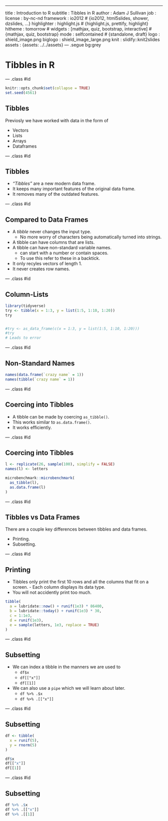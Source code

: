 ---
title       : Introduction to R
subtitle    : Tibbles in R
author      : Adam J Sullivan
job         : 
license     : by-nc-nd
framework   : io2012        # {io2012, html5slides, shower, dzslides, ...}
highlighter : highlight.js  # {highlight.js, prettify, highlight}
hitheme     : tomorrow      # 
widgets     : [mathjax, quiz, bootstrap, interactive]            # {mathjax, quiz, bootstrap}
mode        : selfcontained # {standalone, draft}
logo        : shield_image.png
biglogo     : shield_image_large.png
knit        : slidify::knit2slides
assets      : {assets: ../../assets}
--- .segue bg:grey

# Tibbles in R



--- .class #id



```r
knitr::opts_chunk$set(collapse = TRUE)
set.seed(4561)
```



## Tibbles

Previosly we have worked with data in the form of

- Vectors
- Lists
- Arrays
- Dataframes

--- .class #id


## Tibbles

- *"Tibbles"* are a new modern data frame.  
- It keeps many important features of the original data frame. 
- It removes many of the outdated features. 

--- .class #id

## Compared to Data Frames

- A *tibble* never changes the input type. 
    - No more worry of characters being automatically turned into strings. 
- A tibble can have columns that are lists.
- A tibble can have non-standard variable names.
    - can start with a number or contain spaces. 
    - To use this refer to these in a backtick.
- It only recyles vectors of length 1. 
- It never creates row names.

--- .class #id


## Column-Lists

```r
library(tidyverse)
try <- tibble(x = 1:3, y = list(1:5, 1:10, 1:20))
try 


#try <- as_data_frame(c(x = 1:3, y = list(1:5, 1:10, 1:20)))
#try
# Leads to error
```

--- .class #id


## Non-Standard Names

```R
names(data.frame(`crazy name` = 1))
names(tibble(`crazy name` = 1))
```

--- .class #id

## Coercing into Tibbles

- A tibble can be made by coercing `as_tibble()`. 
- This works similar to `as.data.frame()`.
- It works efficiently.

--- .class #id


## Coercing into Tibbles


```r
l <- replicate(26, sample(100), simplify = FALSE)
names(l) <- letters

microbenchmark::microbenchmark(
  as_tibble(l),
  as.data.frame(l)
)
```

--- .class #id

## Tibbles vs Data Frames

There are a couple key differences between tibbles and data frames. 

- Printing.
- Subsetting. 

--- .class #id

## Printing

- Tibbles only print the first 10 rows and all the columns that fit on a screen. - Each column displays its data type. 
- You will not accidently print too much. 


```r
tibble(
  a = lubridate::now() + runif(1e3) * 86400,
  b = lubridate::today() + runif(1e3) * 30,
  c = 1:1e3,
  d = runif(1e3),
  e = sample(letters, 1e3, replace = TRUE)
)
```

--- .class #id



## Subsetting



- We can index a tibble in the manners we are used to
    - `df$x`
    - `df[["x"]]`
    - `df[[1]]`
- We can also use a `pipe` which we will learn about later.
    - `df %>% .$x`
    - `df %>% .[["x"]]`

--- .class #id

## Subsetting

```r
df <- tibble(
  x = runif(5),
  y = rnorm(5)
)

df$x
df[["x"]]
df[[1]]
```

--- .class #id

## Subsetting

```r
df %>% .$x
df %>% .[["x"]]
df %>% .[[1]]
```